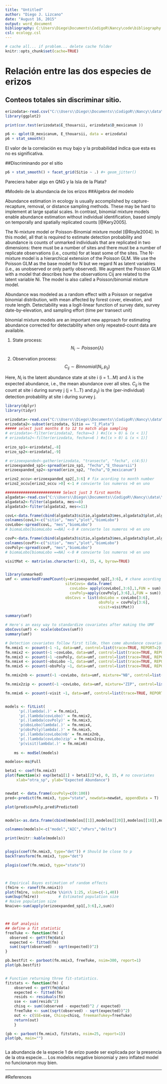 ```yaml
---
title: "Untitled"
author: "Diego J. Lizcano"
date: "August 16, 2015"
output: word_document
bibliography: C:\Users\Diego\Documents\CodigoR\Nancy\code\bibliography.bib
csl: ecology.csl
---
```



```r
# cache all... if problem... delete cache folder
knitr::opts_chunk$set(cache=TRUE)
```


# Relación entre las dos especies de erizos

## Conteos totales sin discriminar sitio.

```r
erizodata<-read.csv("C:\\Users\\Diego\\Documents\\CodigoR\\Nancy\\data\\Erizo_full.csv")
library(ggplot2)

print(cor.test(erizodata$E_thouarsii, erizodata$D_mexicanum ))

p6 <- qplot(D_mexicanum, E_thouarsii, data = erizodata)
p6 + stat_smooth() 


```

El valor de la correlación es muy bajo y la probabilidad indica que esta es no es significativa. 

##Discriminando por el sitio
```r
p6 + stat_smooth() + facet_grid(Sitio ~ .) #+ geom_jitter()

```
Pareciera haber algo en QNG y la Isla de la Plata?



#Modelo de la abundancia de los erizos
##Algebra del modelo

Abundance estimation in ecology is usually accomplished by capture-recapture, removal, or distance sampling methods. These may be hard to implement at large spatial scales. In contrast, binomial mixture models enable abundance estimation without individual identification, based simply on temporally and spatially replicated counts [@Kery2005].



The N-mixture model or Poisson-Binomial mixture model [@Royle2004]. In this model, all that is required to estimate detection probability and abundance is counts of unmarked individuals that are replicated in two dimensions: there must be a number of sites and there must be a number of replicate observations (i.e., counts) for at least some of the sites. 
The N-mixture model is a hierarchical extension of the Poisson GLM. We use the Poisson GLM as the base model for N but we regard N as latent variables (i.e., as unobserved or only partly observed). We augment the Poisson GLM with a model that describes how the observations Cij are related to the latent variable Ni. The model is also called a Poisson/binomial mixture model.

Abundance was modeled as a random effect with a Poisson or negative binomial distribution, with mean affected by forest cover, elevation, and route length. Detectability was a logit-linear function of survey date, survey date-by-elevation, and sampling effort (time per transect unit)

binomial mixture models are an important new approach for estimating abundance corrected for detectability when only repeated-count data are available. 

  1. State process:   $$N_{i} \sim  Poisson (\lambda )$$	
  
  
  2. Observation process:	 $$C_{ij} \sim Binnomial (N_{i} , p_{ij})$$
  

Here, $N_{i}$ is the latent abundance state at site i (i = 1…M) and $\lambda$  is the expected abundance, i.e., the mean abundance over all sites. $C_{ij}$  is the count at site i during survey j (j = 1…T) and $p_{ij})$ is the (per-individual) detection probability at site i during survey j.

```r

library(dplyr)
library(tidyr)

erizodata<-read.csv("C:\\Users\\Diego\\Documents\\CodigoR\\Nancy\\data\\Erizo_full.csv")
erizodata2<-subset(erizodata, Sitio == "I_Plata")
##### select just months 8 to 12 to match alga sampling
# erizodata<-filter(erizodata2, fecha>=3 ) #x[(x > 0) & (x < 1)]
# erizodata2<-filter(erizodata, fecha<=6 ) #x[(x > 0) & (x < 1)] 
 
erizo_sp1<-erizodata[,-8]
erizo_sp2<-erizodata[,-9]

# erizoexpanded<-gather(erizodata, "transecto", "fecha", c(4:5))
erizoexpanded_sp1<-spread(erizo_sp1, "fecha","E_thouarsii")
erizoexpanded_sp2<-spread(erizo_sp2, "fecha","D_mexicanum")

erizo2_occu<-erizoexpanded_sp2[,3:6] # fix acording to month number
erizo2_occu[erizo2_occu >0] <-1 # convierte los numeros >0 en uno

######################### Select just 3 first months
algadata<-read.csv("C:\\Users\\Diego\\Documents\\CodigoR\\Nancy\\data\\Alga_PS.csv")
algadata2<-filter(algadata, mes>=8)
algadata3<-filter(algadata2, mes<=11)

covL<-data.frame(cbind(algadata3$sitio,algadata3$mes,algadata3$plot,algadata3$cobertura.Lobophora.variegata))
colnames(covL)<-c("sitio", "mes","plot","biomLobo")
covLobo<-spread(covL, "mes","biomLobo")
# biomaLobo[biomaLobo ==NA] <-0 # convierte los numeros >0 en uno

covP<-data.frame(cbind(algadata3$sitio,algadata3$mes,algadata3$plot,algadata3$cobertura.Polysiphonia.spp))
colnames(covP)<-c("sitio", "mes","plot","biomLobo")
covPoly<-spread(covP, "mes","biomLobo")
# biomaLobo[biomaLobo ==NA] <-0 # convierte los numeros >0 en uno

visitMat <- matrix(as.character(1:4), 15, 4, byrow=TRUE)


library(unmarked)
umf <- unmarkedFramePCount(y=erizoexpanded_sp2[,3:6], # chane acording to month number
                           siteCovs= data.frame(
                             covLobo= apply(covLobo[,3:6],1,FUN = sum),
                             covPoly=apply(covPoly[,3:6],1,FUN = sum)), 
                           obsCovs = list(obsLobo = covLobo[3:6],
                                          obsPoly = covPoly[3:6],
                                          visit=visitMat))

summary(umf)

# Here's an easy way to standardize covariates after making the UMF
obsCovs(umf) <- scale(obsCovs(umf))
summary(umf)

# Detection covariates follow first tilde, then come abundance covariates
fm.nmix1 <- pcount(~1 ~1, data=umf, control=list(trace=TRUE, REPORT=2), K=300)
fm.nmix2 <- pcount(~1 ~covLobo, data=umf, control=list(trace=TRUE, REPORT=2),K=300)
fm.nmix3 <- pcount(~1 ~covPoly, data=umf, control=list(trace=TRUE, REPORT=2),K=300)
fm.nmix4 <- pcount(~obsLobo ~1, data=umf, control=list(trace=TRUE, REPORT=2),K=300)
fm.nmix5 <- pcount(~obsPoly ~1, data=umf, control=list(trace=TRUE, REPORT=2),K=300)

fm.nmix2nb <- pcount(~1 ~covLobo, data=umf, mixture="NB", control=list(trace=TRUE, REPORT=2),K=300)

fm.nmix2zip <- pcount(~1 ~covLobo, data=umf, mixture="ZIP", control=list(trace=TRUE, REPORT=2),K=300)

fm.nmix6 <- pcount(~visit ~1, data=umf, control=list(trace=TRUE, REPORT=2),K=300)


models <- fitList(
      'p(.)lambda(.)' = fm.nmix1,
      'p(.)lambda(covLobo)' = fm.nmix2,
      'p(.)lambda(covPoly)' = fm.nmix3,
      'p(obsLobo)lambda(.)' = fm.nmix4,
      'p(obsPoly)lambda(.)' = fm.nmix5,
      'p(.)lambda(covLobo)nb' = fm.nmix2nb,
      'p(.)lambda(covLobo)zip' = fm.nmix2zip,
      'p(visit)lambda(.)' = fm.nmix6)
    
    ms <- modSel(models)

modelos<-ms@Full

beta1 <- coef(fm.nmix3) 
plot(function(x) exp(beta1[1] + beta1[2]*x), 0, 15, # no covariates
     xlab="otra_sp", ylab="Expected Abundance")


newdat <- data.frame(covPoly=c(0:100))
pred<-predict(fm.nmix3, type="state", newdata=newdat, appendData = T)

plot(pred$covPoly,pred$Predicted)


models<-as.data.frame(cbind(modelos[[1]],modelos[[20]],modelos[[18]],modelos[[21]]))

colnames(models)<-c("model","AIC","nPars","delta")

print(knitr::kable(models))


plogis(coef(fm.nmix3, type="det")) # Should be close to p
backTransform(fm.nmix3, type="det")

plogis(coef(fm.nmix3, type="state"))



# Empirical Bayes estimation of random effects
(fm1re <- ranef(fm.nmix1))
plot(fm1re, subset=site \%in\% 1:25, xlim=c(-1,40))
sum(bup(fm1re))         # Estimated population size
# Naive population size
Nnaive<-sum(apply(erizoexpanded_sp1[,3:6],2,sum))



## GoF analysis
## define a fit statistic
freeTuke <- function(fm) {
  observed <- getY(fm@data)
  expected <- fitted(fm)
  sum((sqrt(observed) - sqrt(expected))^2)
}

pb.bestfit <- parboot(fm.nmix3, freeTuke, nsim=300, report=1)
plot(pb.bestfit)


# Function returning three fit-statistics.
fitstats <- function(fm) {
    observed <- getY(fm@data)
    expected <- fitted(fm)
    resids <- residuals(fm)
    sse <- sum(resids^2)
    chisq <- sum((observed - expected)^2 / expected)
    freeTuke <- sum((sqrt(observed) - sqrt(expected))^2)
    out <- c(SSE=sse, Chisq=chisq, freemanTukey=freeTuke)
    return(out)
    }

(pb <- parboot(fm.nmix3, fitstats, nsim=25, report=1))
plot(pb, main="")



```

La abundancia de la especie 1 de erizo puede ser explicada por la presencia de la otra especie.... Los modelos negative bionomial y zero inflated model no funcionaron muy bien.



---

#References






